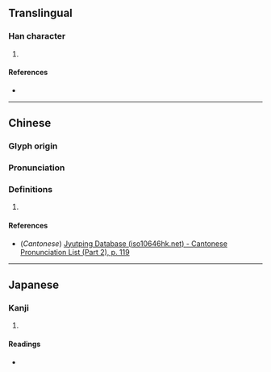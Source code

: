 {{character info/new}}
==Translingual==

===Han character===
{{Han char|rn=64|rad=手|as=13|sn=16|four=|canj=QHKO|ids=⿰扌筴}}

# {{defn|Han|sort=手13}}

====References====
* {{Han ref|kx=0458.120|dkj=12803|dj=0807.030|hdz=31970.070|uh=64CC|ud=25804}}

----

==Chinese==
{{zh-forms}}

===Glyph origin===
{{Han etym}}

===Pronunciation===
{{zh-pron
|m=sè
|c=saak3
|h=
|md=
|mn=
|w=
|mc=y
|oc=y
|cat=n
}}

===Definitions===
{{zh-hanzi}}

# {{rfdef|lang=zh}}

====References====
* (''Cantonese'') [http://www.iso10646hk.net/jp/document/download.jsp Jyutping Database (iso10646hk.net) - Cantonese Pronunciation List (Part 2), p. 119]

----

==Japanese==

===Kanji===
{{ja-kanji|grade=|rs=手13}}

# {{defn|lang=ja|sort=手13}}

====Readings====
* {{ja-readings|on=[[さく]] (saku), [[ちゃく]] (chaku)|kun=[[もちざお]] (mochizao)}}